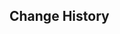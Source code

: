 {{Repertoire of Myriad Melodies Score
|name        = Wrath of Monoceros Caeli
|image       = Repertoire of Myriad Melodies Cover 23.png
|album       = Liyue: Jade Moon Upon a Sea of Clouds
|order       = 11
|region      = Liyue
|character   = Tartaglia
|soundtrack  = Wrath of Monoceros Caeli
|bpm         = 140
|duration    = 2m 44s
|level_1     = Normal
|stars_1     = 2
|reward_1    = Repertoire Coins*20
|notes_1     = 209
|level_2     = Hard
|stars_2     = 4
|reward_2    = Repertoire Coins*40
|notes_2     = 262
|level_3     = Pro
|stars_3     = 6
|reward_3    = Repertoire Coins*60
|notes_3     = 370
|level_4     = Legendary
|stars_4     = 7
|notes_4     = 595
}}

==Change History==
{{Change History|5.3}}